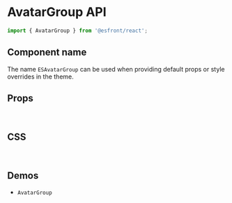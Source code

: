 
<Meta title="Components API/AvatarGroup" />

# AvatarGroup API

```js
import { AvatarGroup } from '@esfront/react';
```

## Component name

The name `ESAvatarGroup` can be used when providing default props or style overrides in the theme.

## Props

<TableInterface name="AvatarGroupProps" variant="props" />

<br />

## CSS

<TableInterface name="AvatarGroupClasses" variant="css" />

<br />

## Demos

<ul>
  <li>
    <LinkTo kind="components-AvatarGroup" story="demo">
      <code>AvatarGroup</code>
    </LinkTo>
  </li>
</ul>
